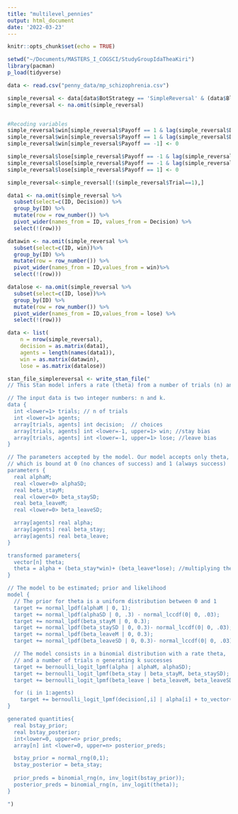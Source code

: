 ```yaml
---
title: "multilevel_pennies"
output: html_document
date: '2022-03-23'
---
```


```r
knitr::opts_chunk$set(echo = TRUE)
```

```r
setwd("~/Documents/MASTERS_I_COGSCI/StudyGroupIdaTheaKiri")
library(pacman)
p_load(tidyverse)
```


```r
data <- read.csv("penny_data/mp_schizophrenia.csv")

simple_reversal <- data[data$BotStrategy == 'SimpleReversal' & (data$Block == 1 | data$Block == 3), ]
simple_reversal <- na.omit(simple_reversal)


#Recoding variables
simple_reversal$win[simple_reversal$Payoff == 1 & lag(simple_reversal$Decision) == 1] <- 1
simple_reversal$win[simple_reversal$Payoff == 1 & lag(simple_reversal$Decision) == 0] <- -1
simple_reversal$win[simple_reversal$Payoff == -1] <- 0

simple_reversal$lose[simple_reversal$Payoff == -1 & lag(simple_reversal$Decision) == 1] <- -1
simple_reversal$lose[simple_reversal$Payoff == -1 & lag(simple_reversal$Decision) == 0] <- 1
simple_reversal$lose[simple_reversal$Payoff == 1] <- 0

simple_reversal<-simple_reversal[!(simple_reversal$Trial==1),]

```

```r
data1 <- na.omit(simple_reversal %>%
  subset(select=c(ID, Decision)) %>% 
  group_by(ID) %>%
  mutate(row = row_number()) %>% 
  pivot_wider(names_from = ID, values_from = Decision) %>%
  select(!(row)))

datawin <- na.omit(simple_reversal %>%
  subset(select=c(ID, win))%>% 
  group_by(ID) %>%
  mutate(row = row_number()) %>% 
  pivot_wider(names_from = ID,values_from = win)%>%
  select(!(row)))

datalose <- na.omit(simple_reversal %>%
  subset(select=c(ID, lose))%>% 
  group_by(ID) %>%
  mutate(row = row_number()) %>% 
  pivot_wider(names_from = ID,values_from = lose) %>%
  select(!(row)))


```


```r
data <- list(
    n = nrow(simple_reversal), 
    decision = as.matrix(data1),
    agents = length(names(data1)),
    win = as.matrix(datawin),
    lose = as.matrix(datalose))

```


```r
stan_file_simplereversal <- write_stan_file("
// This Stan model infers a rate (theta) from a number of trials (n) and successes (k)

// The input data is two integer numbers: n and k.
data {
  int <lower=1> trials; // n of trials 
  int <lower=1> agents;
  array[trials, agents] int decision;  // choices
  array[trials, agents] int <lower=-1, upper=1> win; //stay bias
  array[trials, agents] int <lower=-1, upper=1> lose; //leave bias
}

// The parameters accepted by the model. Our model accepts only theta, the rate, 
// which is bound at 0 (no chances of success) and 1 (always success)
parameters {
  real alphaM;
  real <lower=0> alphaSD;
  real beta_stayM;
  real <lower=0> beta_staySD;
  real beta_leaveM;
  real <lower=0> beta_leaveSD;

  array[agents] real alpha;
  array[agents] real beta_stay;
  array[agents] real beta_leave;
}

transformed parameters{
  vector[n] theta;
  theta = alpha + (beta_stay*win)+ (beta_leave*lose); //multiplying the paramaters we want to estimate on the data
}

// The model to be estimated; prior and likelihood
model {
  // The prior for theta is a uniform distribution between 0 and 1
  target += normal_lpdf(alphaM | 0, 1);
  target += normal_lpdf(alphaSD | 0, .3) - normal_lccdf(0| 0, .03);
  target += normal_lpdf(beta_stayM | 0, 0.3);
  target += normal_lpdf(beta_staySD | 0, 0.3)- normal_lccdf(0| 0, .03);
  target += normal_lpdf(beta_leaveM | 0, 0.3);
  target += normal_lpdf(beta_leaveSD | 0, 0.3)- normal_lccdf(0| 0, .03);

  // The model consists in a binomial distribution with a rate theta, 
  // and a number of trials n generating k successes
  target += bernoulli_logit_lpmf(alpha | alphaM, alphaSD);
  target += bernoulli_logit_lpmf(beta_stay | beta_stayM, beta_staySD);
  target += bernoulli_logit_lpmf(beta_leave | beta_leaveM, beta_leaveSD);

  for (i in 1:agents)
    target += bernoulli_logit_lpmf(decision[,i] | alpha[i] + to_vector(beta_stay[,i] * win[,i]) + to_vector(beta_leave[,i] * lose[,i]));
}

generated quantities{
  real bstay_prior;
  real bstay_posterior;
  int<lower=0, upper=n> prior_preds;
  array[n] int <lower=0, upper=n> posterior_preds;

  bstay_prior = normal_rng(0,1);
  bstay_posterior = beta_stay;
  
  prior_preds = binomial_rng(n, inv_logit(bstay_prior));
  posterior_preds = binomial_rng(n, inv_logit(theta));
}

")
```



